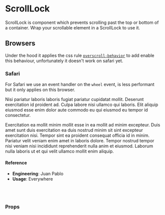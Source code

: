 
<Meta title="Utilities/ScrollLock" component={ScrollLock} />

# ScrollLock

ScrollLock is component which prevents scrolling past the top or bottom of a container. Wrap your scrollable element in a ScrollLock to use it.

## Browsers

Under the hood it applies the css rule [`overscroll-behavior`](https://developer.mozilla.org/en-US/docs/Web/CSS/overscroll-behavior) to add enable this behaviour, unfortunately it doesn't work on safari yet.

### Safari

For Safari we use an event handler on the `wheel` event, is less performant but it only applies on this browser.

<Preview>
  <Story name="default">
    <ScrollLock isDisabled={boolean('isDisabled', false)} direction="y">
      <div
        style={{
          height: '300px',
          width: '250px',
          padding: '20px',
          overflowY: 'scroll',
        }}
      >
        <div style={{ height: '350px', width: '450px' }}>
          <p>
            Nisi pariatur laboris laboris fugiat pariatur cupidatat mollit.
            Deserunt exercitation id proident ad. Culpa labore nisi ullamco qui
            laboris. Elit aliquip eiusmod esse enim dolor aute commodo eu qui
            eiusmod eu tempor id consectetur.
          </p>
          <p>
            Exercitation ea mollit minim mollit esse in ea mollit ad minim
            excepteur. Duis amet sunt duis exercitation ea duis nostrud minim
            sit sint excepteur exercitation nisi. Tempor sint ea proident
            consequat officia id in minim. Pariatur velit veniam enim amet in
            laboris dolore. Tempor nostrud tempor nisi veniam nisi incididunt
            reprehenderit nulla anim et eiusmod. Laborum nulla laboris ut et qui
            velit ullamco mollit enim aliquip.
          </p>
        </div>
      </div>
    </ScrollLock>
  </Story>
</Preview>

#### Reference

- **Engineering**: Juan Pablo
- **Usage**: Everywhere

<br />
<br />

### Props

<Props of={ScrollLock} />
